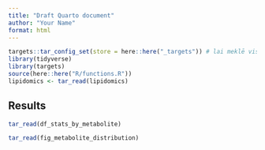 ```yaml
---
title: "Draft Quarto document"
author: "Your Name"
format: html
---
```


```r
targets::tar_config_set(store = here::here("_targets")) # lai meklē visu target folderī
library(tidyverse)
library(targets)
source(here::here("R/functions.R"))
lipidomics <- tar_read(lipidomics)
```

## Results

```r
tar_read(df_stats_by_metabolite)
```

```r
tar_read(fig_metabolite_distribution)
```
